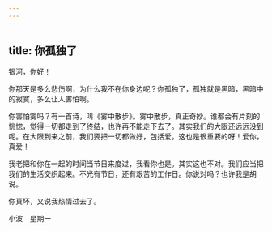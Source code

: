 ```yaml
---
---
---
```

title: 你孤独了
---

银河，你好！

你那天是多么悲伤啊，为什么我不在你身边呢？你孤独了，孤独就是黑暗，黑暗中的寂寞，多么让人害怕啊。

你害怕雾吗？有一首诗，叫《雾中散步》。雾中散步，真正奇妙。谁都会有片刻的恍惚，觉得一切都走到了终结，也许再不能走下去了。其实我们的大限还远远没到呢。在大限到来之前，我们要把一切都做好，包括爱。这也是很重要的呀！爱你，真爱！

我老把和你在一起的时间当节日来度过，我看你也是。其实这也不对。我们应当把我们的生活交织起来。不光有节日，还有艰苦的工作日。你说对吗？也许我是胡说。

你真坏，又说我热情过去了。

小波　星期一